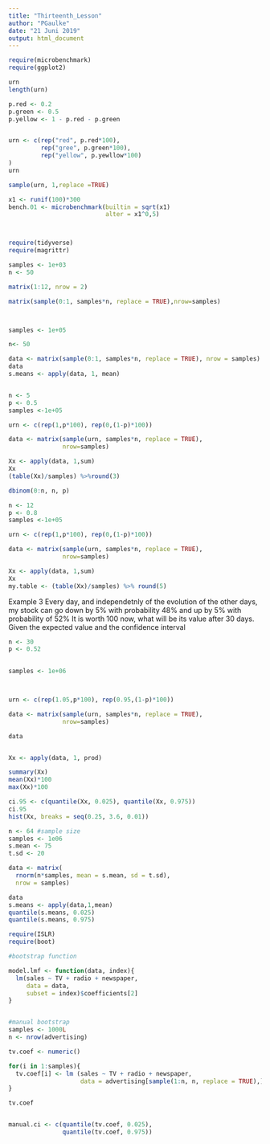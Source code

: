 ```yaml
---
title: "Thirteenth_Lesson"
author: "PGaulke"
date: "21 Juni 2019"
output: html_document
---
```


```r
require(microbenchmark)
require(ggplot2)

urn
length(urn)

p.red <- 0.2
p.green <- 0.5
p.yellow <- 1 - p.red - p.green


urn <- c(rep("red", p.red*100),
         rep("gree", p.green*100),
         rep("yellow", p.yewllow*100)
)
urn

sample(urn, 1,replace =TRUE)

```

```r
x1 <- runif(100)*300
bench.01 <- microbenchmark(builtin = sqrt(x1)
                           alter = x1^0,5)




```


```r
require(tidyverse)
require(magrittr)

samples <- 1e+03
n <- 50

matrix(1:12, nrow = 2)

matrix(sample(0:1, samples*n, replace = TRUE),nrow=samples)




```
```r
samples <- 1e+05

n<- 50

data <- matrix(sample(0:1, samples*n, replace = TRUE), nrow = samples)
data
s.means <- apply(data, 1, mean)


n <- 5
p <- 0.5
samples <-1e+05

urn <- c(rep(1,p*100), rep(0,(1-p)*100))

data <- matrix(sample(urn, samples*n, replace = TRUE),
               nrow=samples)

Xx <- apply(data, 1,sum)
Xx
(table(Xx)/samples) %>%round(3)

dbinom(0:n, n, p)
```


```r
n <- 12
p <- 0.8
samples <-1e+05

urn <- c(rep(1,p*100), rep(0,(1-p)*100))

data <- matrix(sample(urn, samples*n, replace = TRUE),
               nrow=samples)

Xx <- apply(data, 1,sum)
Xx
my.table <- (table(Xx)/samples) %>% round(5)


```

Example 3
Every day, and independetnly of the evolution of the other days, my stock can go down by 5% with probability 48% and up by 5% with probability of 52%
It is worth 100 now, what will be its value after 30 days. Given the expected value and the confidence interval

```r
n <- 30
p <- 0.52

  
samples <- 1e+06



urn <- c(rep(1.05,p*100), rep(0.95,(1-p)*100))

data <- matrix(sample(urn, samples*n, replace = TRUE),
               nrow=samples)

data


Xx <- apply(data, 1, prod)

summary(Xx)
mean(Xx)*100
max(Xx)*100

ci.95 <- c(quantile(Xx, 0.025), quantile(Xx, 0.975))
ci.95
hist(Xx, breaks = seq(0.25, 3.6, 0.01))

```
```r
n <- 64 #sample size
samples <- 1e06
s.mean <- 75
t.sd <- 20

data <- matrix(
  rnorm(n*samples, mean = s.mean, sd = t.sd),
  nrow = samples)

data
s.means <- apply(data,1,mean)
quantile(s.means, 0.025)
quantile(s.means, 0.975)


```
```r
require(ISLR)
require(boot)

#bootstrap function

model.lmf <- function(data, index){
  lm(sales ~ TV + radio + newspaper,
     data = data,
     subset = index)$coefficients[2]
}


#manual bootstrap
samples <- 1000L
n <- nrow(advertising)

tv.coef <- numeric()

for(i in 1:samples){
  tv.coef[i] <- lm (sales ~ TV + radio + newspaper, 
                    data = advertising[sample(1:n, n, replace = TRUE),] )$coefficients[2]
}

tv.coef


manual.ci <- c(quantile(tv.coef, 0.025),
               quantile(tv.coef, 0.975))

```